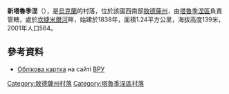 {{coord|46|28|7|N|29|7|22|E|scale:30000|display=title}}

'''新塔魯季涅'''（{{lang-uk|Нове Тарутине}}），是[[烏克蘭|烏克蘭]]的村落，位於該國西南部[[敖德薩州|敖德薩州]]，由[[塔魯季涅區|塔魯季涅區]]負責管轄，處於[[坎捷米爾河|坎捷米爾河]]畔，始建於1838年，面積1.24平方公里，海拔高度139米，2001年人口564。

==參考資料==
* [https://web.archive.org/web/20160305001735/http://w1.c1.rada.gov.ua/pls/z7502/A005?rf7571=23251 Облікова картка] на сайті [[ВРУ|ВРУ]]

{{DEFAULTSORT:Нове Тарутине}}
[[Category:敖德薩州村落|Category:敖德薩州村落]]
[[Category:塔魯季涅區村落|Category:塔魯季涅區村落]]


{{Odessa-geo-stub}}